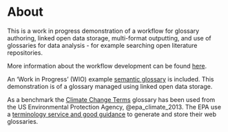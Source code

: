 # About {.unnumbered}

This is a work in progress demonstration of a workflow for glossary authoring, linked open data storage, multi-format outputting, and use of glossaries for data analysis - for example searching open literature repositories.

More information about the workflow development can be found [here](https://github.com/TIBHannover/semantic-glosar).

An 'Work in Progress' (WIO) example [semantic glossary](cosite001.ipynb) is included. This demonstration is of a glossary managed using linked open data storage. 

As a benchmark the [Climate Change Terms](resources/cct.qmd) glossary has been used from the US Environmental Protection Agency,  @epa_climate_2013. The EPA use a [terminology service and good guidance](https://www.epa.gov/web-policies-and-procedures/web-standard-glossaries) to generate and store their web glossaries.


